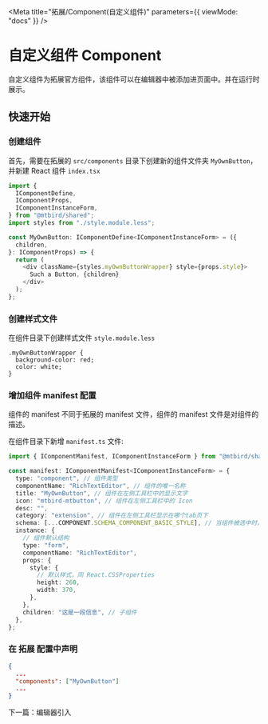 
<Meta title="拓展/Component(自定义组件)" parameters={{ viewMode: "docs" }} />

# 自定义组件 Component

自定义组件为拓展官方组件，该组件可以在编辑器中被添加进页面中。并在运行时展示。

## 快速开始

### 创建组件

首先，需要在拓展的 `src/components` 目录下创建新的组件文件夹 `MyOwnButton`，并新建 React 组件 `index.tsx`

```typescript
import {
  IComponentDefine,
  IComponentProps,
  IComponentInstanceForm,
} from "@mtbird/shared";
import styles from "./style.module.less";

const MyOwnButton: IComponentDefine<IComponentInstanceForm> = ({
  children,
}: IComponentProps) => {
  return (
    <div className={styles.myOwnButtonWrapper} style={props.style}>
      Such a Button, {children}
    </div>
  );
};
```

### 创建样式文件

在组件目录下创建样式文件 `style.module.less`

```less
.myOwnButtonWrapper {
  background-color: red;
  color: white;
}
```

### 增加组件 manifest 配置

组件的 manifest 不同于拓展的 manifest 文件，组件的 manifest 文件是对组件的描述。

在组件目录下新增 `manifest.ts` 文件:

```typescript
import { IComponentManifest, IComponentInstanceForm } from "@mtbird/shared";

const manifest: IComponentManifest<IComponentInstanceForm> = {
  type: "component", // 组件类型
  componentName: "RichTextEditor", // 组件的唯一名称
  title: "MyOwnButton", // 组件在左侧工具栏中的显示文字
  icon: "mtbird-mtbutton", // 组件在左侧工具栏中的 Icon
  desc: "",
  category: "extension", // 组件在左侧工具栏显示在哪个tab页下
  schema: [...COMPONENT.SCHEMA_COMPONENT_BASIC_STYLE], // 当组件被选中时，右侧可以修改的配置
  instance: {
    // 组件默认结构
    type: "form",
    componentName: "RichTextEditor",
    props: {
      style: {
        // 默认样式，同 React.CSSProperties
        height: 260,
        width: 370,
      },
    },
    children: "这是一段信息", // 子组件
  },
};
```

### 在 拓展 配置中声明

```json
{
  ...
  "components": ["MyOwnButton"]
  ...
}

```

下一篇：<LinkTo kind="拓展-查看已发布拓展--page">编辑器引入</LinkTo>
